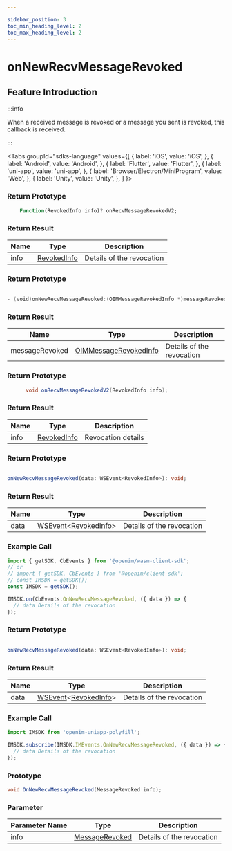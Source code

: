 ```yaml
---

sidebar_position: 3
toc_min_heading_level: 2
toc_max_heading_level: 2
---
```


# onNewRecvMessageRevoked

## Feature Introduction

:::info

When a received message is revoked or a message you sent is revoked, this callback is received.

:::

<Tabs
groupId="sdks-language"
values={[
{ label: 'iOS', value: 'iOS', },
{ label: 'Android', value: 'Android', },
{ label: 'Flutter', value: 'Flutter', },
{ label: 'uni-app', value: 'uni-app', },
{ label: 'Browser/Electron/MiniProgram', value: 'Web', },
{ label: 'Unity', value: 'Unity', },
]
}>

<TabItem value="Flutter">

### Return Prototype

```dart showLineNumbers
    Function(RevokedInfo info)? onRecvMessageRevokedV2;
```

### Return Result

| Name | Type                                                   | Description             |
| ---- | ------------------------------------------------------ | ----------------------- |
| info | [RevokedInfo](/class/message/revokedInfo.mdx) | Details of the revocation |

</TabItem>

<TabItem value="iOS">

### Return Prototype

```swift showLineNumbers

- (void)onNewRecvMessageRevoked:(OIMMessageRevokedInfo *)messageRevoked;

```

### Return Result

| Name           | Type                                                             | Description             |
| -------------- | ---------------------------------------------------------------- | ----------------------- |
| messageRevoked | [OIMMessageRevokedInfo](/class/message/revokedInfo.mdx) | Details of the revocation |

</TabItem>

<TabItem value="Android">

### Return Prototype

```java showLineNumbers
      void onRecvMessageRevokedV2(RevokedInfo info);
```

### Return Result

| Name | Type                                                   | Description       |
| ---- | ------------------------------------------------------ | ----------------- |
| info | [RevokedInfo](/class/message/revokedInfo.mdx) | Revocation details |


</TabItem>

<TabItem value="Web">

### Return Prototype

```ts showLineNumbers

onNewRecvMessageRevoked(data: WSEvent<RevokedInfo>): void;

```

### Return Result

| Name | Type                                                                                            | Description             |
| ---- | ----------------------------------------------------------------------------------------------- | ----------------------- |
| data | [WSEvent](/class/response.mdx)<[RevokedInfo](/class/message/revokedInfo.mdx)> | Details of the revocation |

### Example Call

```js showLineNumbers
import { getSDK, CbEvents } from '@openim/wasm-client-sdk';
// or
// import { getSDK, CbEvents } from '@openim/client-sdk';
// const IMSDK = getSDK();
const IMSDK = getSDK();

IMSDK.on(CbEvents.OnNewRecvMessageRevoked, ({ data }) => {
  // data Details of the revocation
});
```

</TabItem>

<TabItem value="uni-app">

### Return Prototype

```ts showLineNumbers

onNewRecvMessageRevoked(data: WSEvent<RevokedInfo>): void;

```

### Return Result

| Name | Type                                                                                            | Description             |
| ---- | ----------------------------------------------------------------------------------------------- | ----------------------- |
| data | [WSEvent](/class/response.mdx)<[RevokedInfo](/class/message/revokedInfo.mdx)> | Details of the revocation |

### Example Call

```js showLineNumbers
import IMSDK from 'openim-uniapp-polyfill';

IMSDK.subscribe(IMSDK.IMEvents.OnNewRecvMessageRevoked, ({ data }) => {
  // data Details of the revocation
});
```

</TabItem>

<TabItem value="Unity">

### Prototype

```C# showLineNumbers
void OnNewRecvMessageRevoked(MessageRevoked info);
```

### Parameter 

| Parameter Name  | Type                                                   | Description     |
| ---- | ------------------------------------------------------ | -------- |
| info | [MessageRevoked](/class/message/revokedInfo.mdx) | Details of the revocation |

</TabItem>

</Tabs>